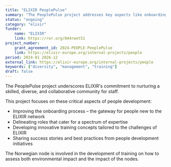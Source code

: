 ```yaml
---
title: "ELIXIR PeoplePulse"
summary: "The PeoplePulse project addresses key aspects like onboarding, role definition, ELITMa training, and equipping ELIXIR Node staff with organisation and management skills and training on impact assessment."
status: "ongoing"
category: "elixir"
funder:
    name: "ELIXIR"
    link: https://ror.org/044rwnt51
project_number:
    grant_agreement_id: 2024-PEOPLE-PeoplePulse
    link: https://elixir-europe.org/internal-projects/people
period: 2024-01 2026-12
external_link: https://elixir-europe.org/internal-projects/people
keywords: ["diversity", "management", "training"]
draft: false
---
```


The PeoplePulse project underscores ELIXIR's commitment to nurturing a skilled, diverse, and collaborative community for staff. 

This project focuses on these critical aspects of people development:

* Improving the onboarding process – the gateway for people new to the ELIXIR network
* Delineating roles that cater for a spectrum of expertise
* Developing innovative training concepts tailored to the challenges of ELIXIR
* Sharing success stories and best practices from people development initiatives

The Norwegian node is involved in the development of training on how to assess both environmental impact and the impact of the nodes.

